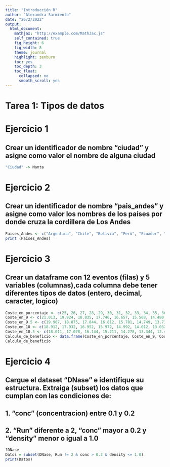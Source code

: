 ```yaml
---
title: "Introducción R"
author: "Alexandra Sarmiento"
date: "26/2/2022"
output:
  html_document:
    mathjax: "http://example.com/MathJax.js"
    self_contained: true
    fig_height: 6
    fig_width: 8
    theme: journal
    highlight: zenburn
    toc: yes
    toc_depth: 3
    toc_float:
      collapsed: no
      smooth_scroll: yes
---
```

# Tarea 1: Tipos de datos
# Ejercicio 1
## Crear un identificador de nombre "ciudad" y asigne como valor el nombre de alguna ciudad

```r
"Ciudad" -> Manta
```


# Ejercicio 2
## Crear un identificador de nombre "pais_andes" y asigne como valor los nombres de los países por donde cruza la cordillera de Los Andes


```r
Paises_Andes <- c("Argentina", "Chile", "Bolivia", "Perú", "Ecuador", "Colombia", "Venezuela")
print (Paises_Andes)
```


# Ejercicio 3
## Crear un dataframe con 12 eventos (filas) y 5 variables (columnas),cada columna debe tener diferentes tipos de datos (entero, decimal, caracter, logico)


```r

Coste_en_porcentaje <- c(25, 26, 27, 28, 29, 30, 31, 32, 33, 34, 35, 36)
Coste_en_9 <- c(21.013, 19.924, 18.835, 17.746, 16.657, 15.568, 14.480, 13.391, 12.302, 11.213, 10.124, 9.627)
Coste_en_9.5 <- c(19.907, 18.875, 17.844, 16.812, 15.781, 14.749, 13.717, 12.686, 11.654, 10.623, 9.591, 9.112)
Coste_en_10 <- c(18.912, 17.932, 16.952, 15.972, 14.992, 14.012, 13.032, 12.052, 11.072, 10.092, 9.112, 7.923)
Coste_en_10.5 <- c(18.011, 17.078, 16.144, 15.211, 14.278, 13.344, 12.411, 11.478, 10.544, 9.611, 8.678, 10.124)
Calculo_de_beneficio <- data.frame(Coste_en_porcentaje, Coste_en_9, Coste_en_9.5, Coste_en_10, Coste_en_10.5)
Calculo_de_beneficio
```


# Ejercicio 4
## Cargue el dataset "DNase" e identifique su estructura. Extraiga (subset) los datos que cumplan con las condiciones de: 
## 1. "conc" (concentracion) entre 0.1 y 0.2 
## 2. "Run" diferente a 2, "conc" mayor a 0.2 y "density" menor o igual a 1.0

```r
?DNase
Datos = subset(DNase, Run != 2 & conc > 0.2 & density <= 1.0)
print(Datos)
```



